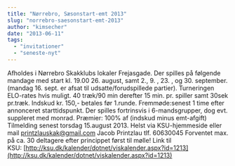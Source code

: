 ```yaml
---
title: "Nørrebro, Sæsonstart-emt 2013"
slug: "norrebro-saesonstart-emt-2013"
author: "kimsecher"
date: "2013-06-11"
tags: 
  - "invitationer"
  - "seneste-nyt"
---
```


Afholdes i Nørrebro Skakklubs lokaler Frejasgade. Der spilles på følgende mandage med start kl. 19.00 26. august, samt 2., 9. , 23. , og 30. september. (mandag 16. sept. er afsat til udsatte/forudspillede partier). Turneringen ELO-rates hvis muligt. 40 træk/90 min derefter 15 min. pr. spiller samt 30sek pr.træk. Indskud kr. 150,- betales før 1.runde. Fremmøde:senest 1 time efter annonceret starttidspunkt. Der spilles fortrinsvis i 6-mandsgrupper, dog evt. suppleret med monrad. Præmier: 100% af (indskud minus emt-afgift) Tilmelding senest torsdag 15.august 2013. Helst via KSU-hjemmeside eller mail printzlauskak@gmail.com Jacob Printzlau tlf. 60630045 Forventet max. på ca. 30 deltagere efter princippet først til mølle! Link til KSU: [http://ksu.dk/kalender/dotnet/viskalender.aspx?id=1213](http://ksu.dk/kalender/dotnet/viskalender.aspx?id=1213)
